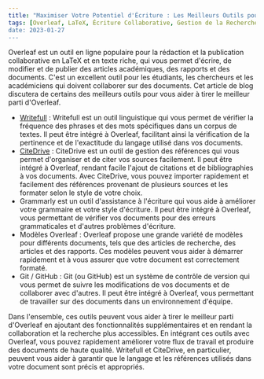 ```yaml
---
title: "Maximiser Votre Potentiel d'Écriture : Les Meilleurs Outils pour la Collaboration et la Recherche sur Overleaf"  
tags: [Overleaf, LaTeX, Écriture Collaborative, Gestion de la Recherche, Vérification Grammicale, Modèles, ShareLaTeX, Git, GitHub, Writefull, CiteDrive, Gestion des Références, Language Tool, Assistance à l'Écriture, Formatage des Documents, Écriture Académique, Articles de Recherche, Écriture Scientifique]  
date: 2023-01-27  
---
```


Overleaf est un outil en ligne populaire pour la rédaction et la publication collaborative en LaTeX et en texte riche, qui vous permet d'écrire, de modifier et de publier des articles académiques, des rapports et des documents. C'est un excellent outil pour les étudiants, les chercheurs et les académiciens qui doivent collaborer sur des documents. Cet article de blog discutera de certains des meilleurs outils pour vous aider à tirer le meilleur parti d'Overleaf.



<CiteDrive />

* [Writefull](https://www.writefull.com/) : Writefull est un outil linguistique qui vous permet de vérifier la fréquence des phrases et des mots spécifiques dans un corpus de textes. Il peut être intégré à Overleaf, facilitant ainsi la vérification de la pertinence et de l'exactitude du langage utilisé dans vos documents.
* [CiteDrive](https://www.citedrive.com/) : CiteDrive est un outil de gestion des références qui vous permet d'organiser et de citer vos sources facilement. Il peut être intégré à Overleaf, rendant facile l'ajout de citations et de bibliographies à vos documents. Avec CiteDrive, vous pouvez importer rapidement et facilement des références provenant de plusieurs sources et les formater selon le style de votre choix.
* Grammarly est un outil d'assistance à l'écriture qui vous aide à améliorer votre grammaire et votre style d'écriture. Il peut être intégré à Overleaf, vous permettant de vérifier vos documents pour des erreurs grammaticales et d'autres problèmes d'écriture.
* Modèles Overleaf : Overleaf propose une grande variété de modèles pour différents documents, tels que des articles de recherche, des articles et des rapports. Ces modèles peuvent vous aider à démarrer rapidement et à vous assurer que votre document est correctement formaté.
* Git / GitHub : Git (ou GitHub) est un système de contrôle de version qui vous permet de suivre les modifications de vos documents et de collaborer avec d'autres. Il peut être intégré à Overleaf, vous permettant de travailler sur des documents dans un environnement d'équipe.

Dans l'ensemble, ces outils peuvent vous aider à tirer le meilleur parti d'Overleaf en ajoutant des fonctionnalités supplémentaires et en rendant la collaboration et la recherche plus accessibles. En intégrant ces outils avec Overleaf, vous pouvez rapidement améliorer votre flux de travail et produire des documents de haute qualité. Writefull et CiteDrive, en particulier, peuvent vous aider à garantir que le langage et les références utilisés dans votre document sont précis et appropriés.
